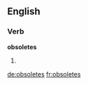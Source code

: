 ==English==

===Verb===
'''obsoletes'''

# {{en-third-person singular of|obsolete}}

[[de:obsoletes]]
[[fr:obsoletes]]